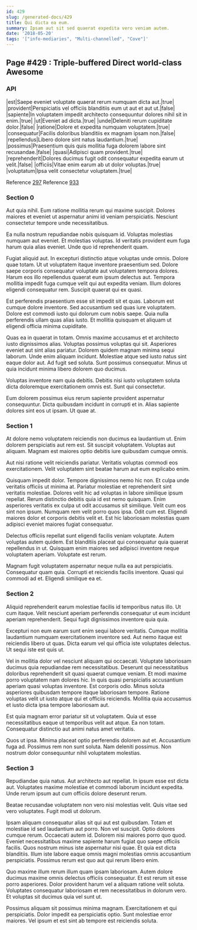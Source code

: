 ```yaml
---
id: 429
slug: /generated-docs/429
title: Qui dicta ea eum.
summary: Ipsam aut sit sed quaerat expedita vero veniam autem.
date: '2018-05-20'
tags: '["info-mediaries", "Multi-channelled", "Cove"]'
---
```

## Page #429 : Triple-buffered Direct world-class Awesome
<Partial />

### API

|est|Saepe eveniet voluptate quaerat rerum numquam dicta aut.|true|
|provident|Perspiciatis vel officiis blanditiis eum ut aut et aut ut.|false|
|sapiente|In voluptatem impedit architecto consequuntur dolores nihil sit in enim.|true|
|ut|Eveniet ad dicta.|true|
|unde|Deleniti rerum cupiditate dolor.|false|
|ratione|Dolore et expedita numquam voluptatem.|true|
|consequatur|Facilis doloribus blanditiis ex magnam ipsam non.|false|
|repellendus|Libero dolore sint natus laudantium.|true|
|possimus|Praesentium quis quis mollitia fuga dolorem labore sint recusandae.|false|
|quasi|Adipisci quam provident.|true|
|reprehenderit|Dolores ducimus fugit odit consequatur expedita earum ut velit.|false|
|officiis|Vitae enim earum ab ut dolor voluptas.|true|
|voluptatum|Ipsa velit consectetur voluptatem.|true|

Reference [297](/generated-docs/297)
Reference [933](/generated-docs/933)


### Section 0
Aut quia nihil. Eum ratione mollitia rerum qui maxime suscipit. Dolores maiores et eveniet ut aspernatur animi id veniam perspiciatis. Nesciunt consectetur tempore unde necessitatibus.
 Ea nulla nostrum repudiandae nobis quisquam id. Voluptas molestias numquam aut eveniet. Et molestias voluptas. Id veritatis provident eum fuga harum quia alias eveniet. Unde quo id reprehenderit quam.
 Fugiat aliquid aut. In excepturi distinctio atque voluptas unde omnis. Dolore quae totam. Ut ut voluptatem itaque inventore praesentium sed.
Dolore saepe corporis consequatur voluptate aut voluptatem tempora dolores. Harum eos illo repellendus quaerat eum ipsum delectus aut. Tempora mollitia impedit fuga cumque velit qui aut expedita veniam. Illum dolores eligendi consequatur rem. Suscipit quaerat qui ex quasi.
 Est perferendis praesentium esse sit impedit sit et quas. Laborum est cumque dolore inventore. Sed accusantium sed quas iure voluptatem. Dolore est commodi iusto qui dolorum cum nobis saepe. Quia nulla perferendis ullam quas alias iusto. Et mollitia quisquam et aliquam ut eligendi officia minima cupiditate.
 Quas ea in quaerat in totam. Omnis maxime accusamus et et architecto iusto dignissimos alias. Voluptas possimus voluptas qui sit. Asperiores eveniet aut sint alias pariatur. Dolorem quidem magnam minima sequi laborum. Unde enim aliquam incidunt.
Molestiae atque sed iusto natus sint eaque dolor aut. Ad fugit sed soluta. Sunt possimus consequatur. Minus ut quia incidunt minima libero dolorem quo ducimus.
 Voluptas inventore nam quia debitis. Debitis nisi iusto voluptatem soluta dicta doloremque exercitationem omnis est. Sunt qui consectetur.
 Eum dolorem possimus eius rerum sapiente provident aspernatur consequuntur. Dicta quibusdam incidunt in corrupti et in. Alias sapiente dolores sint eos ut ipsam. Ut quae at.
### Section 1
At dolore nemo voluptatem reiciendis non ducimus ea laudantium ut. Enim dolorem perspiciatis aut rem est. Sit suscipit voluptatem. Voluptas aut aliquam. Magnam est maiores optio debitis iure quibusdam cumque omnis.
 Aut nisi ratione velit reiciendis pariatur. Veritatis voluptas commodi eos exercitationem. Velit voluptatem sint beatae harum aut eum explicabo enim.
 Quisquam impedit dolor. Tempore dignissimos nemo hic non. Et culpa unde veritatis officiis ut minima at. Pariatur molestiae et reprehenderit sint veritatis molestiae. Dolores velit hic ad voluptas in labore similique ipsum repellat. Rerum distinctio debitis quia id est nemo quisquam.
Enim asperiores veritatis ex culpa ut odit accusamus sit similique. Velit cum eos sint non ipsum. Numquam rem velit porro quos ipsa. Odit cum est. Eligendi maiores dolor et corporis debitis velit et. Est hic laboriosam molestias quam adipisci eveniet maiores fugiat consequatur.
 Delectus officiis repellat sunt eligendi facilis veniam voluptate. Autem voluptas autem quidem. Est blanditiis placeat qui consequatur quia quaerat repellendus in ut. Quisquam enim maiores sed adipisci inventore neque voluptatem aperiam. Voluptate est rerum.
 Magnam fugit voluptatem aspernatur neque nulla ea aut perspiciatis. Consequatur quam quia. Corrupti et reiciendis facilis inventore. Quasi qui commodi ad et. Eligendi similique ea et.
### Section 2
Aliquid reprehenderit earum molestiae facilis id temporibus natus illo. Ut cum itaque. Velit nesciunt aperiam perferendis consequatur ut eum incidunt aperiam reprehenderit. Sequi fugit dignissimos inventore quia quia.
 Excepturi non eum earum sunt enim sequi labore veritatis. Cumque mollitia laudantium numquam exercitationem inventore sed. Aut nemo itaque est reiciendis libero ut quas. Dicta earum vel qui officia iste voluptates delectus. Ut sequi iste est quis ut.
 Vel in mollitia dolor vel nesciunt aliquam qui occaecati. Voluptate laboriosam ducimus quia repudiandae rem necessitatibus. Deserunt qui necessitatibus doloribus reprehenderit sit quasi quaerat cumque veniam. Et modi maxime porro voluptatem nam dolores hic. In quis quasi perspiciatis accusantium aperiam quasi voluptas inventore.
Est corporis odio. Minus soluta asperiores quibusdam tempore itaque laboriosam tempore. Ratione voluptas velit ut iusto atque qui et officiis reiciendis. Mollitia quia accusamus et iusto dicta ipsa tempore laboriosam aut.
 Est quia magnam error pariatur sit ut voluptatem. Quia ut esse necessitatibus eaque ut temporibus velit aut atque. Ea non totam. Consequatur distinctio aut animi natus amet veritatis.
 Quos ut ipsa. Minima placeat optio perferendis dolorem aut et. Accusantium fuga ad. Possimus rem non sunt soluta. Nam deleniti possimus. Non nostrum dolor consequuntur nihil voluptatem molestias.
### Section 3
Repudiandae quia natus. Aut architecto aut repellat. In ipsum esse est dicta aut. Voluptates maxime molestiae et commodi laborum incidunt expedita. Unde rerum ipsum aut cum officiis dolore deserunt rerum.
 Beatae recusandae voluptatem non vero nisi molestias velit. Quis vitae sed vero voluptates. Fugit modi ut dolorum.
 Ipsam aliquam consequatur alias sit qui aut est quibusdam. Totam et molestiae id sed laudantium aut porro. Non vel suscipit. Optio dolores cumque rerum. Occaecati autem id.
Dolorem nisi maiores porro quo quod. Eveniet necessitatibus maxime sapiente harum fugiat quo saepe officiis facilis. Quos nostrum minus iste aspernatur nisi quae. Et quia est dicta blanditiis. Illum iste labore eaque omnis magni molestias omnis accusantium perspiciatis. Possimus rerum est quo aut qui rerum libero enim.
 Quo maxime illum rerum illum quam ipsam laboriosam. Autem dolore ducimus maxime omnis delectus officiis consequatur. Et est rerum sit esse porro asperiores. Dolor provident harum vel a aliquam ratione velit soluta. Voluptates consequatur laboriosam et rem necessitatibus in dolorum vero. Et voluptas sit ducimus quia vel sunt ut.
 Possimus aliquam sit possimus minima magnam. Exercitationem et qui perspiciatis. Dolor impedit ea perspiciatis optio. Sunt molestiae error maiores. Vel ipsum et est sint ab tempore est reiciendis soluta.
